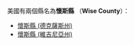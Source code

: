 美國有兩個縣名為'''懷斯縣''' （'''Wise County'''）：
* [[懷斯縣_(德克薩斯州)|懷斯縣 (德克薩斯州)]]
* [[懷斯縣_(維吉尼亞州)|懷斯縣 (維吉尼亞州)]]
{{disambig|H懷斯縣|Cat=三字县名消歧义}}